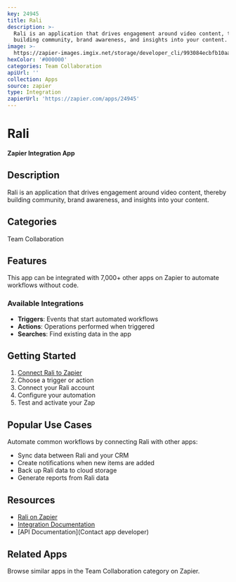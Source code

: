 ```yaml
---
key: 24945
title: Rali
description: >-
  Rali is an application that drives engagement around video content, thereby
  building community, brand awareness, and insights into your content.
image: >-
  https://zapier-images.imgix.net/storage/developer_cli/993084ecbfb10aa0ec17cd245790eea9_4.png?auto=format%2Ccompress&ixlib=python-3.0.0&q=50
hexColor: '#000000'
categories: Team Collaboration
apiUrl: ''
collection: Apps
source: zapier
type: Integration
zapierUrl: 'https://zapier.com/apps/24945'
---
```

# Rali

**Zapier Integration App**

## Description

Rali is an application that drives engagement around video content, thereby building community, brand awareness, and insights into your content.

## Categories

Team Collaboration

## Features

This app can be integrated with 7,000+ other apps on Zapier to automate workflows without code.

### Available Integrations

- **Triggers**: Events that start automated workflows
- **Actions**: Operations performed when triggered
- **Searches**: Find existing data in the app

## Getting Started

1. [Connect Rali to Zapier](https://zapier.com/apps/24945)
2. Choose a trigger or action
3. Connect your Rali account
4. Configure your automation
5. Test and activate your Zap

## Popular Use Cases

Automate common workflows by connecting Rali with other apps:

- Sync data between Rali and your CRM
- Create notifications when new items are added
- Back up Rali data to cloud storage
- Generate reports from Rali data

## Resources

- [Rali on Zapier](https://zapier.com/apps/24945)
- [Integration Documentation](https://zapier.com/apps/24945/integrations)
- [API Documentation](Contact app developer)

## Related Apps

Browse similar apps in the Team Collaboration category on Zapier.
